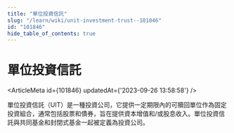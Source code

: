 ```yaml
---
title: "單位投資信託"
slug: "/learn/wiki/unit-investment-trust--101846"
id: "101846"
hide_table_of_contents: true
---
```



# 單位投資信託

<ArticleMeta id={101846} updatedAt={'2023-09-26 13:58:58'} />
<div className='border-solid border-b border-t-0 my-4 border-[var(--ifm-color-gray-300)]' />

單位投資信託（UIT）是一種投資公司，它提供一定期限內的可贖回單位作為固定投資組合，通常包括股票和債券，旨在提供資本增值和/或股息收入。單位投資信託與共同基金和封閉式基金一起被定義為投資公司。
